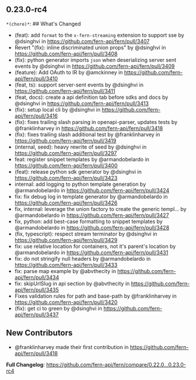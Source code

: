 ## 0.23.0-rc4
`*(chore)*`: ## What's Changed
* (feat): add `format` to the `x-fern-streaming` extension to support sse by @dsinghvi in https://github.com/fern-api/fern/pull/3407
* Revert "(fix): inline discriminated union props" by @dsinghvi in https://github.com/fern-api/fern/pull/3408
* (fix): python generator imports `json` when deserializing server sent events by @dsinghvi in https://github.com/fern-api/fern/pull/3409
* (feature): Add OAuth to IR by @amckinney in https://github.com/fern-api/fern/pull/3410
* (feat, ts): support server-sent events by @dsinghvi in https://github.com/fern-api/fern/pull/3411
* (feat, docs): create a api definition tab before sdks and docs by @dsinghvi in https://github.com/fern-api/fern/pull/3413
* (fix): setup local cli by @dsinghvi in https://github.com/fern-api/fern/pull/3416
* (fix): fixes trailing slash parsing in openapi-parser, updates tests by @franklinharvey in https://github.com/fern-api/fern/pull/3418
* (fix): fixes trailing slash additional test by @franklinharvey in https://github.com/fern-api/fern/pull/3419
* (internal, seed): heavy rewrite of seed by @dsinghvi in https://github.com/fern-api/fern/pull/3297
* feat: register snippet templates by @armandobelardo in https://github.com/fern-api/fern/pull/3400
* (feat): release python sdk generator by @dsinghvi in https://github.com/fern-api/fern/pull/3423
* internal: add logging to python template generation by @armandobelardo in https://github.com/fern-api/fern/pull/3424
* fix: fix debug log in template generator by @armandobelardo in https://github.com/fern-api/fern/pull/3426
* fix, internal: leverage the union factory to create the generic templ… by @armandobelardo in https://github.com/fern-api/fern/pull/3427
* fix, python: add best-case formatting to snippet templates by @armandobelardo in https://github.com/fern-api/fern/pull/3428
* (fix, typescript): respect stream terminator by @dsinghvi in https://github.com/fern-api/fern/pull/3429
* fix: use relative location for containers, not it's parent's location by @armandobelardo in https://github.com/fern-api/fern/pull/3431
* fix: do not stringify null headers by @armandobelardo in https://github.com/fern-api/fern/pull/3433
* fix: parse map example by @abvthecity in https://github.com/fern-api/fern/pull/3434
* fix: skipUrlSlug in api section by @abvthecity in https://github.com/fern-api/fern/pull/3435
* Fixes validation rules for path and base-path by @franklinharvey in https://github.com/fern-api/fern/pull/3420
* (fix): get ci to green by @dsinghvi in https://github.com/fern-api/fern/pull/3437

## New Contributors
* @franklinharvey made their first contribution in https://github.com/fern-api/fern/pull/3418

**Full Changelog**: https://github.com/fern-api/fern/compare/0.22.0...0.23.0-rc4

